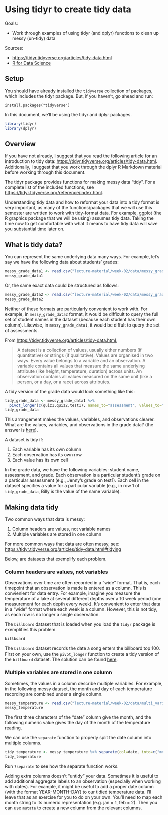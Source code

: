 # Using tidyr to create tidy data

Goals:

- Work through examples of using tidyr (and dplyr) functions to clean up messy (un-tidy) data

Sources:

- <https://tidyr.tidyverse.org/articles/tidy-data.html>
- [R for Data Science](https://r4ds.had.co.nz/tidy-data.html)

## Setup

You should have already installed the `tidyverse` collection of packages, which includes the tidyr package.
But, if you haven't, go ahead and run:

```
install.packages("tidyverse")
```

In this document, we'll be using the tidyr and dplyr packages.

```r
library(tidyr)
library(dplyr)
```

## Overview

If you have not already, I suggest that you read the following article for an introduction to tidy data: <https://tidyr.tidyverse.org/articles/tidy-data.html>.
Additionally, I suggest that you work through the dplyr R Markdown material before working through this document.

The tidyr package provides functions for making messy data "tidy".
For a complete list of the included functions, see <https://tidyr.tidyverse.org/reference/index.html>.

Understanding tidy data and how to reformat your data into a tidy format is very important, as many of the functions/packages that we will use this semester are written to work with tidy-format data.
For example, ggplot (the R graphics package that we will be using) assumes tidy data.
Taking the time now to get comfortable with what it means to have tidy data will save you substantial time later on.

## What is tidy data?

You can represent the same underlying data many ways.
For example, let's say we have the following data about students' grades:

```r
messy_grade_data1 <- read.csv("lecture-material/week-02/data/messy_grades_1.csv", na.strings="")
messy_grade_data1
```

Or, the same exact data could be structured as follows:

```r
messy_grade_data2 <- read.csv("lecture-material/week-02/data/messy_grades_2.csv", na.strings="")
messy_grade_data2
```

Neither of these formats are particularly convenient to work with.
For example, in `messy_grade_data2` format, it would be difficult to query the full set of student names in the dataset (because each student has their own column).
Likewise, in `messy_grade_data1`, it would be diffult to query the set of assessments.

From <https://tidyr.tidyverse.org/articles/tidy-data.html>,

> A dataset is a collection of values, usually either numbers (if quantitative) or strings (if qualitative). Values are organised in two ways. Every value belongs to a variable and an observation. A variable contains all values that measure the same underlying attribute (like height, temperature, duration) across units. An observation contains all values measured on the same unit (like a person, or a day, or a race) across attributes.

A tidy version of the grade data would look something like this:

```r
tidy_grade_data <- messy_grade_data1 %>%
  pivot_longer(c(quiz1,quiz2,test1), names_to="assessment", values_to="grade")
tidy_grade_data
```

This arrangement makes the values, variables, and observations clearer.
What are the values, variables, and observations in the grade data?
(the answer is [here](https://tidyr.tidyverse.org/articles/tidy-data.html#data-semantics)).

A dataset is tidy if:

1. Each variable has its own column
2. Each observation has its own row
3. Each value has its own cell

In the grade data, we have the following variables: student name, assessment, and grade.
Each observation is a particular student's grade on a particular assessment (e.g., Jenny's grade on test1).
Each cell in the dataset specifies a value for a particular variable (e.g., in row 1 of `tidy_grade_data`, Billy is the value of the name variable).

## Making data tidy

Two common ways that data is messy:

1. Column headers are values, not variable names
2. Multiple variables are stored in one column

For more common ways that data are often messy, see: <https://tidyr.tidyverse.org/articles/tidy-data.html#tidying>

Below, are datasets that exemplify each problem.

### Column headers are values, not variables

Observations over time are often recorded in a "wide" format.
That is, each timepoint that an observation is made is entered as a column.
This is convienient for data entry.
For example, imagine you measure the temperature of a lake at several different depths over a 10 week period (one measurement for each depth every week).
It's convenient to enter that data in a "wide" format where each week is a column.
However, this is not tidy, as each row is no longer a single observation.

The `billboard` dataset that is loaded when you load the `tidyr` package is exemplifies this problem.

```r
billboard
```

The `billboard` dataset records the date a song enters the billboard top 100.
First on your own, use the `pivot_longer` function to create a tidy version of the `billboard` dataset.
The solution can be found [here](https://tidyr.tidyverse.org/articles/tidy-data.html#column-headers-are-values-not-variable-names).

### Multiple variables are stored in one column

Sometimes, the values in a column describe multiple variables.
For example, in the following messy dataset, the month and day of each temperature recording are combined under a single column.

```r
messy_temperature <- read.csv("lecture-material/week-02/data/multi_variables_single_col.csv")
messy_temperature
```

The first three characters of the "date" column give the month, and the following numeric value gives the day of the month of the temperature reading.

We can use the `separate` function to properly split the date column into multiple columns.

```r
tidy_temperature <- messy_temperature %>% separate(col=date, into=c("month","day"), sep=3)
tidy_temperature
```

Run `?separate` to see how the separate function works.

Adding extra columns doesn't "untidy" your data.
Sometimes it is useful to add additional aggregate labels to an observation (especially when working with dates).
For example, it might be useful to add a proper date column (with the format YEAR-MONTH-DAY) to our tidied temperature data.
I'll leave that as an exercise for you to do on your own.
You'll need to map each month string to its numeric representation (e.g. jan = 1, feb = 2).
Then you can use `mutate` to create a new column from the relevant columns.